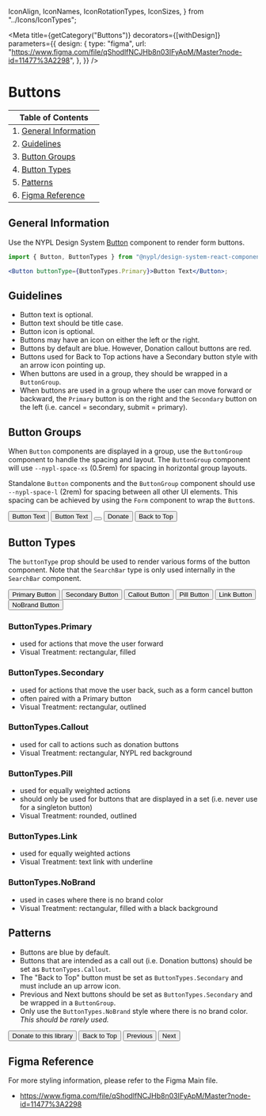 
  IconAlign,
  IconNames,
  IconRotationTypes,
  IconSizes,
} from "../Icons/IconTypes";

<Meta
  title={getCategory("Buttons")}
  decorators={[withDesign]}
  parameters={{
    design: {
      type: "figma",
      url: "https://www.figma.com/file/qShodlfNCJHb8n03IFyApM/Master?node-id=11477%3A2298",
    },
  }}
/>

# Buttons

| Table of Contents                              |
| ---------------------------------------------- |
| 1. [General Information](#general-information) |
| 2. [Guidelines](#guidelines)                   |
| 3. [Button Groups](#button-groups)             |
| 4. [Button Types](#button-types)               |
| 5. [Patterns](#patterns)                       |
| 6. [Figma Reference](#figma-reference)         |

## General Information

Use the NYPL Design System [Button](https://nypl.github.io/nypl-design-system/storybook-static/?path=/docs/form-elements-button--basic)
component to render form buttons.

```jsx
import { Button, ButtonTypes } from "@nypl/design-system-react-components";

<Button buttonType={ButtonTypes.Primary}>Button Text</Button>;
```

## Guidelines

- Button text is optional.
- Button text should be title case.
- Button icon is optional.
- Buttons may have an icon on either the left or the right.
- Buttons by default are blue. However, Donation callout buttons are red.
- Buttons used for Back to Top actions have a Secondary button style with an
  arrow icon pointing up.
- When buttons are used in a group, they should be wrapped in a `ButtonGroup`.
- When buttons are used in a group where the user can move forward or backward,
  the `Primary` button is on the right and the `Secondary` button on the left
  (i.e. cancel = secondary, submit = primary).

## Button Groups

When `Button` components are displayed in a group, use the `ButtonGroup`
component to handle the spacing and layout. The `ButtonGroup` component will use
`--nypl-space-xs` (0.5rem) for spacing in horizontal group layouts.

Standalone `Button` components and the `ButtonGroup` component should use
`--nypl-space-l` (2rem) for spacing between all other UI elements. This spacing
can be achieved by using the `Form` component to wrap the `Button`s.

<Canvas>
  <DSProvider>
    <ButtonGroup>
      <Button buttonType={ButtonTypes.Primary}>Button Text</Button>
      <Button buttonType={ButtonTypes.Primary}>
        <Icon
          name={IconNames.Search}
          size={IconSizes.Small}
          align={IconAlign.Left}
        />
        Button Text
      </Button>
      <Button buttonType={ButtonTypes.Primary}>
        <Icon name={IconNames.Close} size={IconSizes.Medium} />
      </Button>
      <Button buttonType={ButtonTypes.Callout}>Donate</Button>
      <Button buttonType={ButtonTypes.Secondary}>
        Back to Top
        <Icon
          name={IconNames.Arrow}
          size={IconSizes.Small}
          align={IconAlign.Right}
          iconRotation={IconRotationTypes.Rotate180}
        />
      </Button>
    </ButtonGroup>
  </DSProvider>
</Canvas>

## Button Types

The `buttonType` prop should be used to render various forms of the button
component. Note that the `SearchBar` type is only used internally in the
`SearchBar` component.

<Canvas>
  <DSProvider>
    <ButtonGroup>
      <Button buttonType={ButtonTypes.Primary}>Primary Button</Button>
      <Button buttonType={ButtonTypes.Secondary}>Secondary Button</Button>
      <Button buttonType={ButtonTypes.Callout}>Callout Button</Button>
      <Button buttonType={ButtonTypes.Pill}>Pill Button</Button>
      <Button buttonType={ButtonTypes.Link}>Link Button</Button>
      <Button buttonType={ButtonTypes.NoBrand}>NoBrand Button</Button>
    </ButtonGroup>
  </DSProvider>
</Canvas>

### ButtonTypes.Primary

- used for actions that move the user forward
- Visual Treatment: rectangular, filled

### ButtonTypes.Secondary

- used for actions that move the user back, such as a form cancel button
- often paired with a Primary button
- Visual Treatment: rectangular, outlined

### ButtonTypes.Callout

- used for call to actions such as donation buttons
- Visual Treatment: rectangular, NYPL red background

### ButtonTypes.Pill

- used for equally weighted actions
- should only be used for buttons that are displayed in a set (i.e. never use for a singleton button)
- Visual Treatment: rounded, outlined

### ButtonTypes.Link

- used for equally weighted actions
- Visual Treatment: text link with underline

### ButtonTypes.NoBrand

- used in cases where there is no brand color
- Visual Treatment: rectangular, filled with a black background

## Patterns

- Buttons are blue by default.
- Buttons that are intended as a call out (i.e. Donation buttons) should be set
  as `ButtonTypes.Callout`.
- The "Back to Top" button must be set as `ButtonTypes.Secondary` and must
  include an up arrow icon.
- Previous and Next buttons should be set as `ButtonTypes.Secondary` and be
  wrapped in a `ButtonGroup`.
- Only use the `ButtonTypes.NoBrand` style where there is no brand color. _This
  should be rarely used._

<Canvas>
  <DSProvider>
    <ButtonGroup>
      <Button buttonType={ButtonTypes.Callout}>Donate to this library</Button>
      <Button buttonType={ButtonTypes.Secondary}>
        Back to Top
        <Icon
          name={IconNames.Arrow}
          iconRotation={IconRotationTypes.Rotate180}
          size={IconSizes.Small}
          align={IconAlign.Right}
        />
      </Button>
      <Button buttonType={ButtonTypes.Secondary}>
        <Icon
          name={IconNames.Arrow}
          iconRotation={IconRotationTypes.Rotate90}
          align={IconAlign.Left}
          size={IconSizes.Small}
        />
        Previous
      </Button>
      <Button buttonType={ButtonTypes.Secondary}>
        Next
        <Icon
          name={IconNames.Arrow}
          iconRotation={IconRotationTypes.Rotate270}
          align={IconAlign.Right}
          size={IconSizes.Small}
        />
      </Button>
    </ButtonGroup>
  </DSProvider>
</Canvas>

## Figma Reference

For more styling information, please refer to the Figma Main file.

- https://www.figma.com/file/qShodlfNCJHb8n03IFyApM/Master?node-id=11477%3A2298
